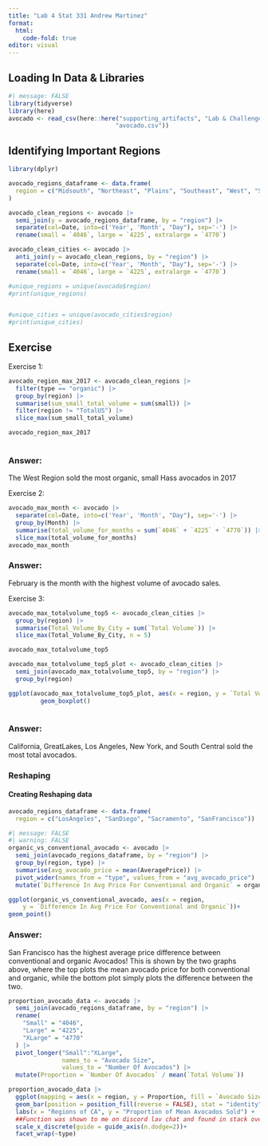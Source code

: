 ```yaml
---
title: "Lab 4 Stat 331 Andrew Martinez"
format:
  html:
    code-fold: true
editor: visual
---
```


## Loading In Data & Libraries

```r
#| message: FALSE
library(tidyverse)
library(here)
avocado <- read_csv(here::here("supporting_artifacts", "Lab & Challenge 4",
                              "avocado.csv"))
```

## Identifying Important Regions

```r
library(dplyr)

avocado_regions_dataframe <- data.frame(
  region = c("Midsouth", "Northeast", "Plains", "Southeast", "West", "SouthCentral", "GreatLakes" )
)

avocado_clean_regions <- avocado |>
  semi_join(y = avocado_regions_dataframe, by = "region") |> 
  separate(col=Date, into=c('Year', 'Month', "Day"), sep='-') |>
  rename(small = `4046`, large = `4225`, extralarge = `4770`) 

avocado_clean_cities <- avocado |>  
  anti_join(y = avocado_clean_regions, by = "region") |> 
  separate(col=Date, into=c('Year', 'Month', "Day"), sep='-') |>
  rename(small = `4046`, large = `4225`, extralarge = `4770`) 

#unique_regions = unique(avocado$region)
#print(unique_regions)


#unique_cities = unique(avocado_cities$region)
#print(unique_cities)
```

## Exercise

Exercise 1:

```r
avocado_region_max_2017 <- avocado_clean_regions |> 
  filter(type == "organic") |> 
  group_by(region) |> 
  summarise(sum_small_total_volume = sum(small)) |> 
  filter(region != "TotalUS") |> 
  slice_max(sum_small_total_volume)

avocado_region_max_2017
  
```

### Answer:

The West Region sold the most organic, small Hass avocados in 2017

Exercise 2:

```r
avocado_max_month <- avocado |> 
  separate(col=Date, into=c('Year', 'Month', "Day"), sep='-') |> 
  group_by(Month) |> 
  summarise(total_volume_for_months = sum(`4046` + `4225` + `4770`)) |> 
  slice_max(total_volume_for_months)
avocado_max_month
```

### Answer:

February is the month with the highest volume of avocado sales.

Exercise 3:

```r
avocado_max_totalvolume_top5 <- avocado_clean_cities |> 
  group_by(region) |> 
  summarise(Total_Volume_By_City = sum(`Total Volume`)) |> 
  slice_max(Total_Volume_By_City, n = 5)

avocado_max_totalvolume_top5

avocado_max_totalvolume_top5_plot <- avocado_clean_cities |> 
  semi_join(avocado_max_totalvolume_top5, by = "region") |> 
  group_by(region)

ggplot(avocado_max_totalvolume_top5_plot, aes(x = region, y = `Total Volume`)) +
         geom_boxplot()
  
```

### Answer:

California, GreatLakes, Los Angeles, New York, and South Central sold the most total avocados.

### Reshaping

#### Creating Reshaping data

```r
avocado_regions_dataframe <- data.frame(
  region = c("LosAngeles", "SanDiego", "Sacramento", "SanFrancisco"))
```

```r
#| message: FALSE
#| warning: FALSE
organic_vs_conventional_avocado <- avocado |>
  semi_join(avocado_regions_dataframe, by = "region") |> 
  group_by(region, type) |> 
  summarise(avg_avocado_price = mean(AveragePrice)) |> 
  pivot_wider(names_from = "type", values_from = "avg_avocado_price") |> 
  mutate(`Difference In Avg Price For Conventional and Organic` = organic - conventional)

ggplot(organic_vs_conventional_avocado, aes(x = region,
    y = `Difference In Avg Price For Conventional and Organic`))+
geom_point()

```

### Answer:

San Francisco has the highest average price difference between conventional and organic Avocados! This is shown by the two graphs above, where the top plots the mean avocado price for both conventional and organic, while the bottom plot simply plots the difference between the two.

```r
proportion_avocado_data <- avocado |>
  semi_join(avocado_regions_dataframe, by = "region") |> 
  rename(
    "Small" = "4046",
    "Large" = "4225",
    "XLarge" = "4770"
  ) |> 
  pivot_longer("Small":"XLarge",
               names_to = "Avocado Size",
               values_to = "Number Of Avocados") |> 
  mutate(Proportion = `Number Of Avocados` / mean(`Total Volume`))

proportion_avocado_data |> 
  ggplot(mapping = aes(x = region, y = Proportion, fill = `Avocado Size`))+
  geom_bar(position = position_fill(reverse = FALSE), stat = "identity") +
  labs(x = "Regions of CA", y = "Proportion of Mean Avocados Sold") + 
  ##Function was shown to me on discord lav chat and found in stack overflow
  scale_x_discrete(guide = guide_axis(n.dodge=2))+
  facet_wrap(~type)
  

```
